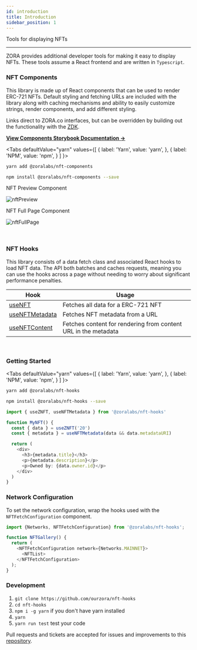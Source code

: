 ```yaml
---
id: introduction
title: Introduction
sidebar_position: 1
---
```



Tools for displaying NFTs

---

ZORA provides additional developer tools for making it easy to display NFTs.
These tools assume a React frontend and are written in `Typescript`.

### NFT Components

This library is made up of React components that can be used to render ERC-721 NFTs.
Default styling and fetching URLs are included with the library along with caching mechanisms and ability to easily customize strings, render components, and add different styling.

Links direct to ZORA.co interfaces, but can be overridden by building out the functionality with the [ZDK](../../../docs/developer-tools/zdk/introduction).

[**View Components Storybook Documentation ->**](https://ourzora.github.io/nft-components/?path=/story/introduction--page)

<Tabs
  defaultValue="yarn"
  values={[
    { label: 'Yarn', value: 'yarn', },
    { label: 'NPM', value: 'npm', }
  ]
}>
<TabItem value="yarn">

```bash
yarn add @zoralabs/nft-components
```

</TabItem>
<TabItem value="npm">

```bash
npm install @zoralabs/nft-components --save
```

</TabItem>
</Tabs>

NFT Preview Component

![nftPreview](https://raw.githubusercontent.com/ourzora/zora-docs/content_update/static/img/nftPreview.png?token=AMVZ5RWJAQEH4K4EOYRXJ5DBOJIZY)

NFT Full Page Component

![nftFullPage](https://raw.githubusercontent.com/ourzora/zora-docs/content_update/static/img/nftFullPage.png?token=AMVZ5RU3BROH5TITN7RQOODBOJIY2)

<br />

### NFT Hooks

This library consists of a data fetch class and associated React hooks to load NFT data.
The API both batches and caches requests, meaning you can use the hooks across a page without needing to worry about
significant performance penalties.

| **Hook**                                                                       | **Usage**                                                      |
| ------------------------------------------------------------------------------ | -------------------------------------------------------------- |
| [useNFT](/docs/developer-tools/nft-rendering/nft-hooks/useNft)                 | Fetches all data for a ERC-721 NFT                             |
| [useNFTMetadata](/docs/developer-tools/nft-rendering/nft-hooks/useNFTMetadata) | Fetches NFT metadata from a URL                                |
| [useNFTContent](/docs/developer-tools/nft-rendering/nft-hooks/useNFTContent)   | Fetches content for rendering from content URL in the metadata |

<br />

### Getting Started

<Tabs
  defaultValue="yarn"
  values={[
    { label: 'Yarn', value: 'yarn', },
    { label: 'NPM', value: 'npm', }
  ]
}>
<TabItem value="yarn">

```bash
yarn add @zoralabs/nft-hooks
```

</TabItem>
<TabItem value="npm">

```bash
npm install @zoralabs/nft-hooks --save
```

</TabItem>
</Tabs>

```typescript
import { useZNFT, useNFTMetadata } from '@zoralabs/nft-hooks'

function MyNFT() {
  const { data } = useZNFT('20')
  const { metadata } = useNFTMetadata(data && data.metadataURI)

  return (
    <div>
      <h3>{metadata.title}</h3>
      <p>{metadata.description}</p>
      <p>Owned by: {data.owner.id}</p>
    </div>
  )
}
```

### Network Configuration

To set the network configuration, wrap the hooks used with the `NFTFetchConfiguration` component.

```typescript
import {Networks, NFTFetchConfiguration} from '@zoralabs/nft-hooks';

function NFTGallery() {
  return (
    <NFTFetchConfiguration network={Networks.MAINNET}>
      <NFTList>
    </NFTFetchConfiguration>
  );
}
```

### Development

1. `git clone https://github.com/ourzora/nft-hooks`
2. `cd nft-hooks`
3. `npm i -g yarn` if you don't have yarn installed
4. `yarn`
5. `yarn run test` test your code

Pull requests and tickets are accepted for issues and improvements to this [repository](https://github.com/ourzora/nft-hooks).
